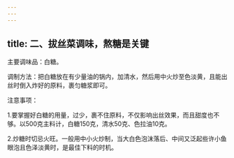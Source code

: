 ```yaml
---
---
---
```

title: 二、拔丝菜调味，熬糖是关键
---




主要调味品：白糖。

调制方法：把白糖放在有少量油的锅内，加清水，然后用中火炒至色淡黄，且能出丝时倒入炸好的原料，裹匀糖浆即可。

注意事项：

1.要掌握好白糖的用量，过少，裹不住原料，不仅影响出丝效果，而且甜度也不够。以500克主料计，白糖150克，清水50克、色拉油10克。

2.炒糖时切忌火旺。一般用中小火炒制，当大白色泡沫落后、中间又泛起些许小鱼眼泡且色泽淡黄时，是最佳下料的时机。
